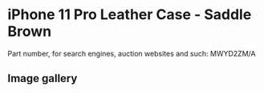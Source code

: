 # iPhone 11 Pro Leather Case - Saddle Brown

Part number, for search engines, auction websites and such: MWYD2ZM/A

## Image gallery

<div style={{ width: "768px" }}>
  <GalleryComponent
    images={[
      {
        original: "/everysource/MWYD2",
        thumbnail: "/everypreview/MWYD2",
      },
      {
        original: "/everysource/MWYD2_AV1",
        thumbnail: "/everypreview/MWYD2_AV1",
      },
      {
        original: "/everysource/MWYD2_AV2",
        thumbnail: "/everypreview/MWYD2_AV2",
      },
      {
        original: "/everysource/MWYD2_AV3",
        thumbnail: "/everypreview/MWYD2_AV3",
      },
      {
        original: "/everysource/MWYD2_AV4",
        thumbnail: "/everypreview/MWYD2_AV4",
      },
      {
        original: "/everysource/MWYD2_AV5",
        thumbnail: "/everypreview/MWYD2_AV5",
      }
    ]}
  />
</div>